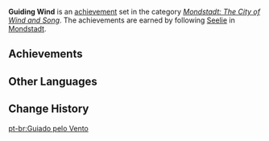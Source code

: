 {{Achievement Set Infobox
|title        = 
|primogems    = {{Achievement/Primogems|Guiding Wind}}
|total        = {{Achievement/Total|Guiding Wind}}
|category     = Mondstadt: The City of Wind and Song
}}
'''Guiding Wind''' is an [[achievement]] set in the category ''[[Mondstadt: The City of Wind and Song]]''. The achievements are earned by following [[Seelie]] in [[Mondstadt]].

==Achievements==
{{Achievements by Category Table|Guiding Wind}}
<!--
==Notes==

==Trivia==
-->
==Other Languages==
{{Other Languages
|en      = Guiding Wind
|zhs     = 风中引路人
|zhs_rm  = Fēngzhōng Yǐnlùrén
|zht     = 風中引路人
|zht_rm  = Fēngzhōng Yǐnlùrén
|zh_tl   = Guide in the Wind
|ja      = ゆらゆらした導き
|ja_rm   = Yurayura Shita Michibiki
|ja_tl   = Swaying Guidance
|ko      = 바람 속 길잡이
|ko_rm   = 
|ko_tl   = 
|es      = Guiado por el viento
|es_tl   = Guided By the Wind
|fr      = Guidé/Guidée par le vent
|fr_tl   = Guided by the Wind
|ru      = Направляющий ветер
|ru_tl   = 
|th      = สายลมที่ชี้นำ
|th_rm   = 
|th_tl   = 
|vi      = Người dẫn đường trong gió
|vi_tl   = 
|de      = Vom Wind geführt
|de_tl   = Guided by the Wind
|id      = Angin Pemandu
|id_tl   = Wind Guider
|pt      = Guiado pelo Vento
|pt_tl   = 
}}

==Change History==
{{Change History|1.0}}
<!--
==References==
{{Reflist}}
-->
[[pt-br:Guiado pelo Vento]]